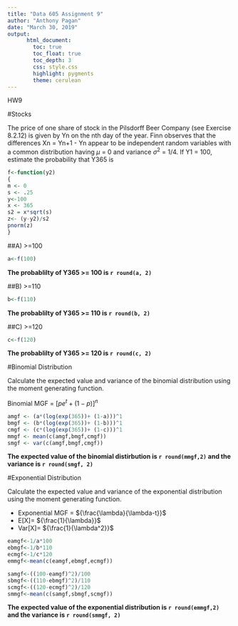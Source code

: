 ```yaml
---
title: "Data 605 Assignment 9"
author: "Anthony Pagan"
date: "March 30, 2019"
output: 
      html_document:
        toc: true
        toc_float: true
        toc_depth: 3
        css: style.css
        highlight: pygments
        theme: cerulean
---
```


HW9

#Stocks

The price of one share of stock in the Pilsdorff Beer Company (see Exercise
8.2.12) is given by Yn on the nth day of the year. Finn observes that
the differences Xn = Yn+1 - Yn appear to be independent random variables
with a common distribution having ${\mu}$ = 0 and variance ${\sigma^2}$ = 1/4. If
Y1 = 100, estimate the probability that Y365 is

```r

f<-function(y2)
{
m <- 0
s <- .25
y<-100
x <- 365
s2 = x*sqrt(s)
z<- (y-y2)/s2
pnorm(z)
}

``` 

##A) >=100

```r
a<-f(100)
```     


**The probablilty of Y365 >= 100 is `r round(a, 2)`**

##B)  >=110

```r
b<-f(110)
```     

**The probablilty of Y365 >= 110 is `r round(b, 2)`**

##C) >=120

```r
c<-f(120)
```     

**The probablilty of Y365 >= 120 is `r round(c, 2)`**

#Binomial Distribution

Calculate the expected value and variance of the binomial distribution using the moment generating function.

Binomial MGF = ${[pe^t+ (1-p)]^n}$

```r
amgf <- (a*(log(exp(365))+ (1-a)))^1
bmgf <- (b*(log(exp(365))+ (1-b)))^1
cmgf <- (c*(log(exp(365))+ (1-c)))^1
mmgf <- mean(c(amgf,bmgf,cmgf))
smgf <- var(c(amgf,bmgf,cmgf))
```     

**The expected value of the binomial distirbution is `r round(mmgf,2)` and the variance is `r round(smgf, 2)`**

#Exponential Distribution

Calculate the expected value and variance of the exponential distribution using the moment generating function.

* Exponential MGF = ${\frac{\lambda}{\lambda-t}}$
* E[X]= ${\frac{1}{\lambda}}$
* Var[X]= ${\frac{1}{\lambda^2}}$

```r
eamgf<-1/a*100
ebmgf<-1/b*110
ecmgf<-1/c*120
emmgf<-mean(c(eamgf,ebmgf,ecmgf))

samgf<-((100-eamgf)^2)/100
sbmgf<-((110-ebmgf)^2)/110
scmgf<-((120-ecmgf)^2)/120
smmgf<-mean(c(samgf,sbmgf,scmgf))
```     

**The expected value of the exponential distribution is `r round(emmgf,2)` and the variance is `r round(smmgf, 2)`**